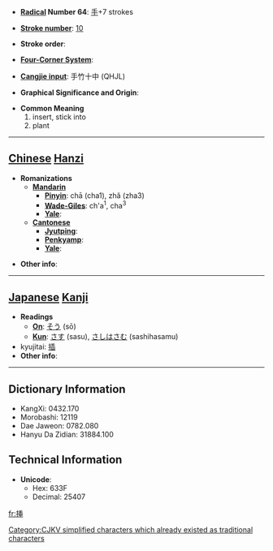 * '''[[Wiktionary:Chinese radical index| Radical]] Number 64''': [[Wiktionary:Chinese radical index 手|手]]+7 strokes

* '''[[Wiktionary:Chinese total strokes index|Stroke number]]''': [[Wiktionary:Chinese total strokes index 10|10]]

* '''Stroke order''': 

* '''[[Wiktionary:Chinese four corner index|Four-Corner System]]''': 

* '''[[Wiktionary:Chinese Cangjie index|Cangjie input]]''': 手竹十中 (QHJL)

* '''Graphical Significance and Origin''': 

* '''Common Meaning'''
*#insert, stick into
*# plant


----

== [[Chinese]] [[Hanzi]] ==

* '''Romanizations'''
** '''[[Mandarin]]'''
*** '''[[Pinyin]]''': chā (cha1), zhǎ (zha3)
*** '''[[Wade-Giles]]''': ch'a<sup>1</sup>, cha<sup>3</sup>
*** '''[[Yale]]''': 
** '''[[Cantonese]]'''
*** '''[[Jyutping]]''':
*** '''[[Penkyamp]]''': 
*** '''[[Yale]]''': 

* '''Other info''': 

----

== [[Japanese]] [[Kanji]] ==

* '''Readings'''
** '''[[On]]''': [[そう]] (sō)
** '''[[Kun]]''': [[さす]] (sasu), [[さしはさむ]] (sashihasamu)
* kyujitai: [[插]]
* '''Other info''':  

----

== Dictionary Information ==

* KangXi: 0432.170
* Morobashi: 12119
* Dae Jaweon: 0782.080
* Hanyu Da Zidian: 31884.100

== Technical Information ==

* '''Unicode''':
** Hex: 633F
** Decimal: 25407

[[Category:CJKV simplified characters which already existed as traditional characters]]

[[fr:挿]]